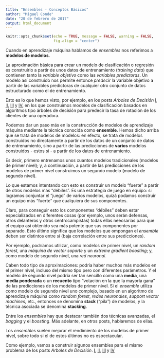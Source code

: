 ```yaml
---
title: "Ensembles - Conceptos Básicos"
author: "Miguel Conde"
date: "20 de febrero de 2017"
output: html_document
---
```


```r
knitr::opts_chunk$set(echo = TRUE, message = FALSE, warning = FALSE,
                      fig.align = "center")
```

Cuando en aprendizaje máquina hablamos de *ensembles* nos referimos a **modelos de modelos**.

La aproximación básica para crear un modelo de clasificación o regresión es construirlo a partir de unos datos de entrenamiento (*training data*) que contienen tanto la *variable objetivo* como las *variables predictoras*. Un modelo así construido nos permite entonce *predecir* la variable objetivo a partir de las variables predictoras de cualquier otro conjunto de datos estructurado como el de entrenamiento.

Esto es lo que hemos visto, por ejemplo, en los posts *Arboles de Decisión* [I](http://es100x100datascience.com/arboles-de-decision-i/), [II](http://es100x100datascience.com/arboles-de-decision-ii/), [III](http://es100x100datascience.com/arboles-de-decision-iii/) y [IV](http://es100x100datascience.com/arboles-de-decision-iv/), en los que construimos modelos de clasificación basados en algoritmos tipo árboles de decisión para predecir la tasa de rotación de los clientes de una operadora.

Podemos dar un paso más en la construcción de modelos de aprendizaje máquina mediante la técnica conocida como **ensemble**. Hemos dicho arriba que se trata de modelos de modelos: en efecto, se trata de modelos construidos no directamente a partir de los datos de un conjunto de datos de entrenamiento, sino  a partir de las predicciones de **varios** modelos construidos - estos si - a partir de los datos de entrenamiento.

Es decir, primero entrenamos unos cuantos modelos tradicionales (modelos de primer nivel); y, a continuación, a partir de las predicciones de los modelos de primer nivel construimos un  segundo modelo (modelo de segundo nivel).

Lo que estamos intentando con esto es construir un modelo "fuerte" a partir de otros modelos más "débiles". Es una estrategia de juego en equipo: si logramos conjuntar el "juego" de varios modelos, quizá podamos construir un equipo más "fuerte" que cualquiera de sus componentes. 

Claro, para conseguir esto los componentes "débiles" deben estar especializados en diferentes cosas (por ejemplo, unos serán defensas, otros delanteros y otros centrocampistas) todas ellas neecsarias para que el equipo así obtenido sea más potente que sus componentes por separado. Esto último significa que los modelos que ompongan el *ensemble* deben ser distintos entre sí (baja correlación entre sus predicciones).

Por ejemplo, podríamos utilizar, como modelos de primer nivel, un *random  forest*, una *máquina de vector soporte* y un *extreme gradient boosting*; y, como modelo de segundo nivel, una *red neuronal*.

Caben todo tipo de aproximaciones: podría haber muchos más modelos en el primer nivel, incluso del mismo tipo pero con diferentes parámetros. Y el modelo de segundo nivel podría ser tan sencillo como una **media**, una **media ponderada** o un **recuento** tipo "votación en la que la mayoría gana" de las predicciones de los modelos de primer nivel. Si el *ensemble* utiliza como modelo de segundo nivel uno complejo, basado en un algoritmo de aprendizaje máquina como *random forest*, *redes neuronales*, *support vector machines*, etc., entonces se denomina **stack** ("pila") de modelos, y la técnica asociada se denomina **stacking**.

Entre los *ensembles* hay que destacar también dos técnicas avanzadas, el *bagging* y el *boosting*. Más adelante, en otros posts, hablaremos de ellas.

Los *ensembles* suelen mejorar el rendimiento de los modelos de primer nivel, sobre todo si el de estos últimos no es espectacular. 

Como ejemplo, vamos a construir algunos ensembles para el mismo problema de los posts *Arboles de Decisión*. [I](http://es100x100datascience.com/arboles-de-decision-i/), [II](http://es100x100datascience.com/arboles-de-decision-ii/), [III](http://es100x100datascience.com/arboles-de-decision-iii/) y [IV](http://es100x100datascience.com/arboles-de-decision-iv/)

